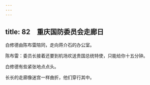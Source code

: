 ```yaml
---
---
---
```

title: 82　重庆国防委员会走廊日
---




白修德由陈布雷陪同，走向蒋介石的办公室。

陈布雷：委员长接着还要到机场欢送贵国总统特使，只能给你十五分钟。

白修德有些紧张地点点头。

长长的走廊像迷宫一样曲折，他们穿行其中。